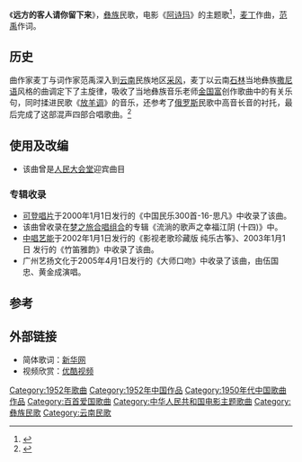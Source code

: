 《'''远方的客人请你留下来'''》，[[彝族|彝族]]民歌，电影《[[阿诗玛_(电影)|阿诗玛]]》的主题歌<ref>{{Cite web|url=http://022net.com/2010/3-8/461518182418770.html|title=春季出游指南：云南盛产爱情的几大奇观美景胜地|author=|date=2010-03-08|publisher=人民网·生活家|language=zh-hans|accessdate=2011-06-29|quote=}}{{dead link|date=2018年4月 |bot=InternetArchiveBot |fix-attempted=yes }}</ref>，[[麦丁|麦丁]]作曲，[[范禹|范禹]]作词。
== 历史 ==
曲作家麦丁与词作家范禹深入到[[云南|云南]]民族地区[[采风|采风]]，麦丁以云南[[石林彝族自治县|石林]]当地彝族[[撒尼语|撒尼语]]风格的曲调定下了主旋律，吸收了当地彝族音乐老师[[金国富|金国富]]创作歌曲中的有关乐句，同时揉进民歌《[[放羊调|放羊调]]》的音乐，还参考了[[俄罗斯|俄罗斯]]民歌中高音长音的衬托，最后完成了这部混声四部合唱歌曲。<ref>{{Cite web |url= http://www.dzwww.com/2009/hrh/20/1964/200907/t20090729_4961738.htm |title= 远方的客人请你留下来 |author=  |date= 2009-07-29 |publisher= 大众网 |language= zh-hans |accessdate= 2011-06-29 |quote=  |archive-date= 2018-02-28 |archive-url= https://web.archive.org/web/20180228163638/http://www.dzwww.com/2009/hrh/20/1964/200907/t20090729_4961738.htm |dead-url= no }}</ref>

== 使用及改编 ==
*该曲曾是[[人民大会堂|人民大会堂]]迎宾曲目
=== 专辑收录 ===
*[[可登唱片|可登唱片]]于2000年1月1日发行的《中国民乐300首-16-思凡》中收录了该曲。
*该曲曾收录在[[梦之旅合唱组合|梦之旅合唱组合]]的专辑《流淌的歌声之幸福江阴 (十四)》中。
*[[中唱艺能|中唱艺能]]于2002年1月1日发行的《影视老歌珍藏版 纯乐古筝》、2003年1月1日 发行的《竹笛雅韵》中收录了该曲。
*广州艺扬文化于2005年4月1日发行的《大师口吻》中收录了该曲，由伍国忠、黄金成演唱。

== 参考 ==
{{reflist}}
== 外部链接 ==
*简体歌词：[http://news.xinhuanet.com/audio/2010-08/31/c_12502688.htm 新华网]{{dead link|date=2018年4月 |bot=InternetArchiveBot |fix-attempted=yes }}
*视频欣赏：[http://v.youku.com/v_show/id_XMTExMTIzNTMy.html 优酷视频]{{Wayback|url=http://v.youku.com/v_show/id_XMTExMTIzNTMy.html |date=20120605122956 }}

{{中宣部推荐100首爱国歌曲}}
{{放歌九十年|cat|Y远}}
{{Yunnan topics}}
[[Category:1952年歌曲|Category:1952年歌曲]]
[[Category:1952年中国作品|Category:1952年中国作品]]
[[Category:1950年代中国歌曲作品|Category:1950年代中国歌曲作品]]
[[Category:百首爱国歌曲|Category:百首爱国歌曲]]
[[Category:中华人民共和国电影主题歌曲|Category:中华人民共和国电影主题歌曲]]
[[Category:彝族民歌|Category:彝族民歌]]
[[Category:云南民歌|Category:云南民歌]]
